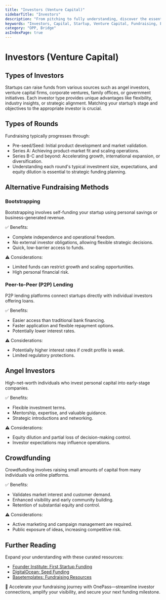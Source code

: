 ```yaml
---
title: "Investors (Venture Capital)"
sidebarTitle: "Investors"
description: "From pitching to fully understanding, discover the essentials of startups fundraising."
keywords: "Investors, Capital, Startup, Venture Capital, Fundraising, Equity, Debt, Crowdfunding"
category: "OPP, Bridge"
asIndexPage: true
---
```


# Investors (Venture Capital)  

## Types of Investors  

Startups can raise funds from various sources such as angel investors, venture capital firms, corporate ventures, family offices, or government initiatives. Each investor type provides unique advantages like flexibility, industry insights, or strategic alignment. Matching your startup’s stage and objectives to the appropriate investor is crucial.

## Types of Rounds  

Fundraising typically progresses through:

* Pre-seed/Seed: Initial product development and market validation.
* Series A: Achieving product-market fit and scaling operations.
* Series B-C and beyond: Accelerating growth, international expansion, or diversification.
* Understanding each round's typical investment size, expectations, and equity dilution is essential to strategic funding planning.

## Alternative Fundraising Methods  

### Bootstrapping  

Bootstrapping involves self-funding your startup using personal savings or business-generated revenue.  

✅ Benefits:  

* Complete independence and operational freedom.
* No external investor obligations, allowing flexible strategic decisions.
* Quick, low-barrier access to funds.

⚠️ Considerations:  

* Limited funds can restrict growth and scaling opportunities.
* High personal financial risk.

### Peer-to-Peer (P2P) Lending  

P2P lending platforms connect startups directly with individual investors offering loans.

✅ Benefits:  

* Easier access than traditional bank financing.
* Faster application and flexible repayment options.
* Potentially lower interest rates.

⚠️ Considerations:  

* Potentially higher interest rates if credit profile is weak.
* Limited regulatory protections.

## Angel Investors  

High-net-worth individuals who invest personal capital into early-stage companies.

✅ Benefits:  

* Flexible investment terms.
* Mentorship, expertise, and valuable guidance.
* Strategic introductions and networking.

⚠️ Considerations:  

* Equity dilution and partial loss of decision-making control.
* Investor expectations may influence operations.

## Crowdfunding  

Crowdfunding involves raising small amounts of capital from many individuals via online platforms.  

✅ Benefits:  

* Validates market interest and customer demand.
* Enhanced visibility and early community building.
* Retention of substantial equity and control.

⚠️ Considerations:  

* Active marketing and campaign management are required.
* Public exposure of ideas, increasing competitive risk.

## Further Reading  

Expand your understanding with these curated resources:  

* [Founder Institute: First Startup Funding](https://fi.co/first-startup-funding)
* [DigitalOcean: Seed Funding](https://www.digitalocean.com/resources/articles/learn-the-basics-of-seed-funding?utm_source=chatgpt.com)
* [Basetemplates: Fundraising Resources](https://www.basetemplates.com/fundraising-resources?utm_source=chatgpt.com)

🚀 Accelerate your fundraising journey with OnePass—streamline investor connections, amplify your visibility, and secure your next funding milestone.
